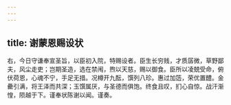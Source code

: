 ```yaml
---
---
---
```

title: 谢蒙恩赐设状
---



右，今日守谦奉宣圣旨，以臣初入院，特赐设者。臣生长穷贱，才质孱微，草野鄙夫，风尘走吏；岂期圣造，选在禁闱，煦以天慈，赐以御食。臣所以凌兢受命，俯伏荷恩，心魂不宁，手足无措。况樽开九酝，馔列八珍。惠过加笾，荣优置醴。金罍引满，将王泽而共深；玉馔属厌，与圣德而俱饱。终食且叹，扪心自惊。战汗渐惶，陨越于下。谨奉状陈谢以闻。谨奏。